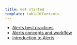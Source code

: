 ```yaml
---
title: Get started
template: tableOfContents
---
```


* [Alerts best practices](/docs/alerts-applied-intelligence/new-relic-alerts/get-started/alerts-best-practices)
* [Alerts concepts and workflow](/docs/alerts-applied-intelligence/new-relic-alerts/get-started/alerts-concepts-workflow)
* [Introduction to Alerts](/docs/alerts-applied-intelligence/new-relic-alerts/get-started/introduction-alerts)
